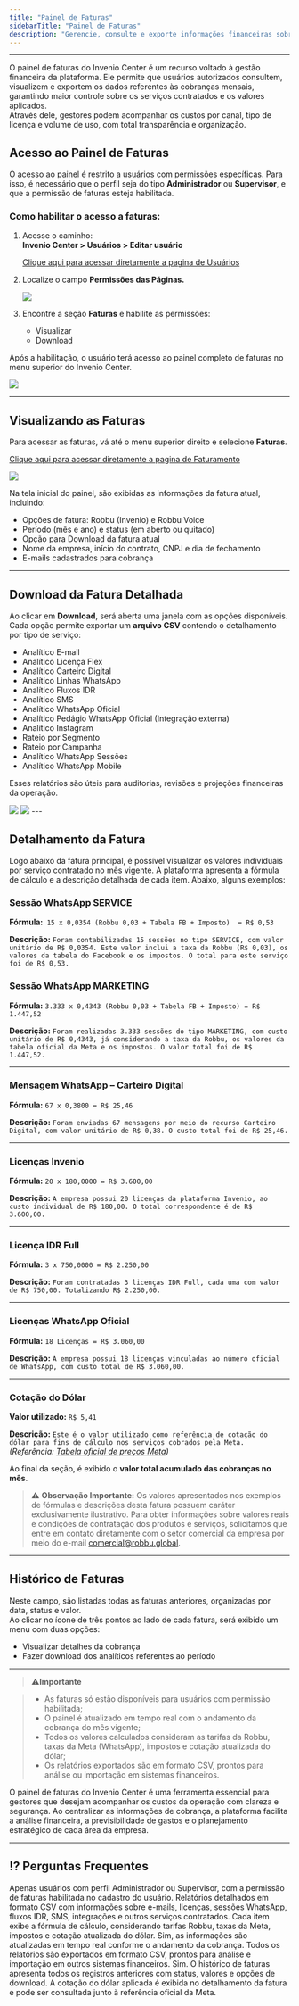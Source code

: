 ```yaml
---
title: "Painel de Faturas"
sidebarTitle: "Painel de Faturas"
description: "Gerencie, consulte e exporte informações financeiras sobre serviços contratados no Invenio Center com o Painel de Faturas."
---
```

---

O painel de faturas do Invenio Center é um recurso voltado à gestão financeira da plataforma. Ele permite que usuários autorizados consultem, visualizem e exportem os dados referentes às cobranças mensais, garantindo maior controle sobre os serviços contratados e os valores aplicados.  
Através dele, gestores podem acompanhar os custos por canal, tipo de licença e volume de uso, com total transparência e organização.

## Acesso ao Painel de Faturas

O acesso ao painel é restrito a usuários com permissões específicas. Para isso, é necessário que o perfil seja do tipo **Administrador** ou **Supervisor**, e que a permissão de faturas esteja habilitada.

### Como habilitar o acesso a faturas:

1. Acesse o caminho:  
   **Invenio Center > Usuários > Editar usuário**  

   [Clique aqui para acessar diretamente a pagina de Usuários](https://inveniocenter.robbu.global/painel/usuarios)
  

2. Localize o campo **Permissões das Páginas.**  
   
   <img src="https://robbublob.blob.core.windows.net/docs/invenio-center/Faturas/faturas1.png" />

3. Encontre a seção **Faturas** e habilite as permissões:  
   - Visualizar  
   - Download  

Após a habilitação, o usuário terá acesso ao painel completo de faturas no menu superior do Invenio Center. 

 <img src="https://robbublob.blob.core.windows.net/docs/invenio-center/Faturas/Faturas2.png" />

---

## Visualizando as Faturas

Para acessar as faturas, vá até o menu superior direito e selecione **Faturas**.  

[Clique aqui para acessar diretamente a pagina de Faturamento](https://inveniocenter.robbu.global/painel/faturamento)

<img src="https://robbublob.blob.core.windows.net/docs/invenio-center/Faturas/Faturas3.png" />

Na tela inicial do painel, são exibidas as informações da fatura atual, incluindo:
- Opções de fatura: Robbu (Invenio) e Robbu Voice
- Período (mês e ano) e status (em aberto ou quitado)  
- Opção para Download da fatura atual  
- Nome da empresa, início do contrato, CNPJ e dia de fechamento  
- E-mails cadastrados para cobrança  


---

## Download da Fatura Detalhada

Ao clicar em **Download**, será aberta uma janela com as opções disponíveis. Cada opção permite exportar um **arquivo CSV** contendo o detalhamento por tipo de serviço:
- Analítico E-mail  
- Analítico Licença Flex  
- Analítico Carteiro Digital  
- Analítico Linhas WhatsApp  
- Analítico Fluxos IDR  
- Analítico SMS  
- Analítico WhatsApp Oficial  
- Analítico Pedágio WhatsApp Oficial (Integração externa)  
- Analítico Instagram  
- Rateio por Segmento
- Rateio por Campanha
- Analítico WhatsApp Sessões  
- Analítico WhatsApp Mobile  

Esses relatórios são úteis para auditorias, revisões e projeções financeiras da operação.  

<img src="https://robbublob.blob.core.windows.net/docs/invenio-center/Faturas/Faturas6Download.png" />
<img src="https://robbublob.blob.core.windows.net/docs/invenio-center/Faturas/Faturas4.png" />
---

## Detalhamento da Fatura

Logo abaixo da fatura principal, é possível visualizar os valores individuais por serviço contratado no mês vigente. A plataforma apresenta a fórmula de cálculo e a descrição detalhada de cada item. Abaixo, alguns exemplos:

### Sessão WhatsApp SERVICE
  **Fórmula:**` 15 x 0,0354 (Robbu 0,03 + Tabela FB + Imposto)  = R$ 0,53`

  **Descrição:** `Foram contabilizadas 15 sessões no tipo SERVICE, com valor unitário de R$ 0,0354. Este valor inclui a taxa da Robbu (R$ 0,03), os valores da tabela do Facebook e os impostos. O total para este serviço foi de R$ 0,53.`

### Sessão WhatsApp MARKETING  
**Fórmula:** `3.333 x 0,4343 (Robbu 0,03 + Tabela FB + Imposto) = R$ 1.447,52`  

**Descrição:** `Foram realizadas 3.333 sessões do tipo MARKETING, com custo unitário de R$ 0,4343, já considerando a taxa da Robbu, os valores da tabela oficial da Meta e os impostos. O valor total foi de R$ 1.447,52.`

---

### Mensagem WhatsApp – Carteiro Digital  
**Fórmula:** `67 x 0,3800 = R$ 25,46`  

**Descrição:** `Foram enviadas 67 mensagens por meio do recurso Carteiro Digital, com valor unitário de R$ 0,38. O custo total foi de R$ 25,46.`

---

### Licenças Invenio  
**Fórmula:** `20 x 180,0000 = R$ 3.600,00`  

**Descrição:** `A empresa possui 20 licenças da plataforma Invenio, ao custo individual de R$ 180,00. O total correspondente é de R$ 3.600,00.`

---

### Licença IDR Full  
**Fórmula:** `3 x 750,0000 = R$ 2.250,00`  

**Descrição:** `Foram contratadas 3 licenças IDR Full, cada uma com valor de R$ 750,00. Totalizando R$ 2.250,00.`

---

### Licenças WhatsApp Oficial  
**Fórmula:** `18 Licenças = R$ 3.060,00`  

**Descrição:** `A empresa possui 18 licenças vinculadas ao número oficial de WhatsApp, com custo total de R$ 3.060,00.`

---

### Cotação do Dólar  
**Valor utilizado:** `R$ 5,41`  

**Descrição:** `Este é o valor utilizado como referência de cotação do dólar para fins de cálculo nos serviços cobrados pela Meta.`  
*(Referência: [Tabela oficial de preços Meta](https://developers.facebook.com/docs/whatsapp/pricing/))*

Ao final da seção, é exibido o **valor total acumulado das cobranças no mês**.  


> ⚠️ **Observação Importante:**
> Os valores apresentados nos exemplos de fórmulas e descrições desta fatura possuem caráter exclusivamente ilustrativo. Para obter informações sobre valores reais e condições de contratação dos produtos e serviços, solicitamos que entre em contato diretamente com o setor comercial da empresa por meio do e-mail comercial@robbu.global.
---

## Histórico de Faturas

Neste campo, são listadas todas as faturas anteriores, organizadas por data, status e valor.  
Ao clicar no ícone de três pontos ao lado de cada fatura, será exibido um menu com duas opções:
- Visualizar detalhes da cobrança  
- Fazer download dos analíticos referentes ao período


---

> ⚠️**Importante**

>- As faturas só estão disponíveis para usuários com permissão habilitada;  
>- O painel é atualizado em tempo real com o andamento da cobrança do mês vigente;  
>- Todos os valores calculados consideram as tarifas da Robbu, taxas da Meta (WhatsApp), impostos e cotação atualizada do dólar;  
>- Os relatórios exportados são em formato CSV, prontos para análise ou importação em sistemas financeiros.

O painel de faturas do Invenio Center é uma ferramenta essencial para gestores que desejam acompanhar os custos da operação com clareza e segurança. Ao centralizar as informações de cobrança, a plataforma facilita a análise financeira, a previsibilidade de gastos e o planejamento estratégico de cada área da empresa.

---

## ⁉️ Perguntas Frequentes

<AccordionGroup>
  <Accordion title="Quem pode acessar o Painel de Faturas?">
    Apenas usuários com perfil Administrador ou Supervisor, com a permissão de faturas habilitada no cadastro do usuário.
  </Accordion>
  <Accordion title="Quais relatórios posso exportar do painel?">
    Relatórios detalhados em formato CSV com informações sobre e-mails, licenças, sessões WhatsApp, fluxos IDR, SMS, integrações e outros serviços contratados.
  </Accordion>
  <Accordion title="Como funciona o cálculo dos valores?">
    Cada item exibe a fórmula de cálculo, considerando tarifas Robbu, taxas da Meta, impostos e cotação atualizada do dólar.
  </Accordion>
  <Accordion title="O painel atualiza os dados automaticamente?">
    Sim, as informações são atualizadas em tempo real conforme o andamento da cobrança.
  </Accordion>
  <Accordion title="Qual o formato dos relatórios exportados?">
    Todos os relatórios são exportados em formato CSV, prontos para análise e importação em outros sistemas financeiros.
  </Accordion>
  <Accordion title="Posso consultar faturas anteriores?">
    Sim. O histórico de faturas apresenta todos os registros anteriores com status, valores e opções de download.
  </Accordion>
  <Accordion title="Onde encontro a cotação utilizada para os cálculos?">
    A cotação do dólar aplicada é exibida no detalhamento da fatura e pode ser consultada junto à referência oficial da Meta.
  </Accordion>
</AccordionGroup>
